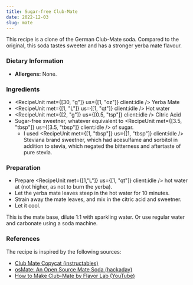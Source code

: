 ```yaml
---
title: Sugar-free Club-Mate
date: 2022-12-03
slug: mate
---
```


This recipe is a clone of the German Club-Mate soda.
Compared to the original, this soda tastes sweeter and has a stronger yerba mate flavour.


### Dietary Information

- **Allergens:** None.

<Recipe defaultServing={4} client:load />

### Ingredients

- <RecipeUnit met={[30, "g"]} us={[1, "oz"]} client:idle /> Yerba Mate
- <RecipeUnit met={[1, "L"]} us={[1, "qt"]} client:idle /> Hot water
- <RecipeUnit met={[2, "g"]} us={[0.5, "tsp"]} client:idle /> Citric Acid
- Sugar-free sweetner, whatever equivalent to <RecipeUnit met={[3.5, "tbsp"]} us={[3.5, "tbsp"]} client:idle /> of sugar.
  - I used <RecipeUnit met={[1, "tbsp"]} us={[1, "tbsp"]} client:idle /> Steviana brand sweetner, which had acesulfame and sorbitol in addition to stevia, which negated the bitterness and aftertaste of pure stevia.

### Preparation

- Prepare <RecipeUnit met={[1,"L"]} us={[1, "qt"]} client:idle /> hot water at <RecipeTemp temp={80} client:idle/> (not higher, as not to burn the yerba).
- Let the yerba mate leaves steep in the <RecipeTemp temp={80} client:idle/> hot water for 10 minutes.
- Strain away the mate leaves, and mix in the citric acid and sweetner.
- Let it cool.

This is the mate base, dilute 1:1 with sparkling water. Or use regular water and carbonate using a soda machine.

### References

The recipe is inspired by the following sources:

- [Club Mate Copycat (instructables)](https://www.instructables.com/Club-Mate-Copycat/)
- [osMate: An Open Source Mate Soda (hackaday)](https://hackaday.io/project/171520-osmate-an-open-source-mate-soda)
- [How to Make Club-Mate by Flavor Lab (YouTube)](https://www.youtube.com/watch?v=ozVhUmkQIW4)
